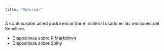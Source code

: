 ```yaml
---
title: "Material"
---
```


A continuación usted podrá encontrar el material usado en las reuniones del Semillero.

- Diapositivas sobre [R Markdown](https://github.com/srunal/slides/blob/master/Intro_Rmarkdown/Rmarkdown.pdf)
- Diapositivas sobre Shiny
